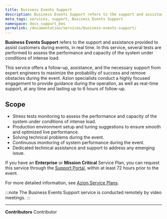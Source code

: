 ```yaml
---
title: Business Events Support
description: Business Events Support refers to the support and assistance provided to assist customers during events, in real time.
meta_tags: services, support, Business Events Support
namespace: docs_support_bes
permalink: /documentation/services/business-events-support/
---
```


**Business Events Support** refers to the support and assistance provided to assist customers during events, in real time. In this service, several tests are performed to assess the performance and capacity of the system under conditions of intense load.

This service offers a follow-up, assistance, and the necessary support from expert engineers to maximize the probability of success and remove obstacles during the event. Azion specialists conduct a highly focused engagement to provide guidance during the operation, as well as real-time support, at any time and lasting up to 6 hours of follow-up. 

## Scope

- Stress tests monitoring to assess the performance and capacity of the system under conditions of intense load.
- Production environment setup and tuning suggestions to ensure smooth and optimized live performance.
- Solving technical problems during the event.
- Continuous monitoring of system performance during the event.
- Dedicated technical assistance and support to address any emerging issue.

If you have an **Enterprise** or **Mission Critical** Service Plan, you can request this service through the [Support Portal](https://tickets.azion.com/en/support/login/new), within at least 72 hours prior to the event.

For more detailed information, see [Azion Service Plans](https://www.azion.com/en/pricing/#plans).

:::note
The Business Events Support service is conducted remotely by video meetings.
:::



---


**Contributors** <ContributorList>Contributor</ContributorList>
